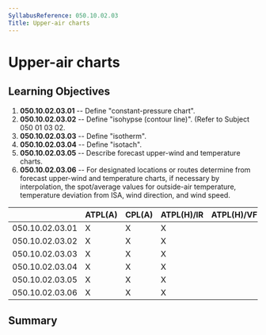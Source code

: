 ```yaml
---
SyllabusReference: 050.10.02.03
Title: Upper-air charts
---
```


# Upper-air charts

## Learning Objectives

1.  **050.10.02.03.01** -- Define "constant-pressure chart".
2.  **050.10.02.03.02** -- Define "isohypse (contour line)". (Refer to Subject
    050 01 03 02.
3.  **050.10.02.03.03** -- Define "isotherm".
4.  **050.10.02.03.04** -- Define "isotach".
5.  **050.10.02.03.05** -- Describe forecast upper-wind and temperature charts.
6.  **050.10.02.03.06** -- For designated locations or routes determine from
    forecast upper-wind and temperature charts, if necessary by interpolation,
    the spot/average values for outside-air temperature, temperature deviation
    from ISA, wind direction, and wind speed.

|                 | ATPL(A) | CPL(A) | ATPL(H)/IR | ATPL(H)/VFR | CPL(H) | IR  | CBIR(A) |
| --------------- | ------- | ------ | ---------- | ----------- | ------ | --- | ------- |
| 050.10.02.03.01 | X       | X      | X          |             |        |     |         |
| 050.10.02.03.02 | X       | X      | X          |             |        |     |         |
| 050.10.02.03.03 | X       | X      | X          |             |        |     |         |
| 050.10.02.03.04 | X       | X      | X          |             |        |     |         |
| 050.10.02.03.05 | X       | X      | X          |             |        |     |         |
| 050.10.02.03.06 | X       | X      | X          |             |        |     |         |

## Summary
